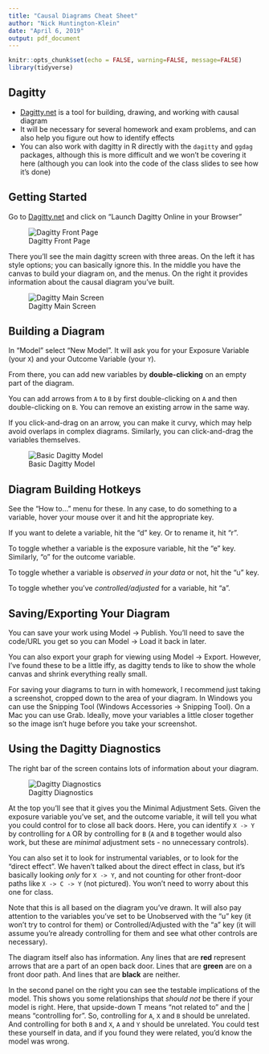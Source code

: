 ```yaml
---
title: "Causal Diagrams Cheat Sheet"
author: "Nick Huntington-Klein"
date: "April 6, 2019"
output: pdf_document
---
```


```r
knitr::opts_chunk$set(echo = FALSE, warning=FALSE, message=FALSE)
library(tidyverse)
```

## Dagitty

- [Dagitty.net](http://www.dagitty.net) is a tool for building, drawing, and working with causal diagram
- It will be necessary for several homework and exam problems, and can also help you figure out how to identify effects
- You can also work with dagitty in R directly with the `dagitty` and `ggdag` packages, although this is more difficult and we won't be covering it here (although you can look into the code of the class slides to see how it's done)

## Getting Started

Go to [Dagitty.net](http://www.dagitty.net) and click on "Launch Dagitty Online in your Browser"

![Dagitty Front Page](Dagitty_Intro.png)

There you'll see the main dagitty screen with three areas. On the left it has style options; you can basically ignore this. In the middle you have the canvas to build your diagram on, and the menus. On the right it provides information about the causal diagram you've built.

![Dagitty Main Screen](Dagitty_Screen.png)

## Building a Diagram

In "Model" select "New Model". It will ask you for your Exposure Variable (your `X`) and your Outcome Variable (your `Y`).

From there, you can add new variables by **double-clicking** on an empty part of the diagram.

You can add arrows from `A` to `B` by first double-clicking on `A` and then double-clicking on `B`. You can remove an existing arrow in the same way.

If you click-and-drag on an arrow, you can make it curvy, which may help avoid overlaps in complex diagrams. Similarly, you can click-and-drag the variables themselves.

![Basic Dagitty Model](Dagitty_Model1.png)

## Diagram Building Hotkeys

See the "How to..." menu for these. In any case, to do something to a variable, hover your mouse over it and hit the appropriate key.

If you want to delete a variable, hit the "d" key. Or to rename it, hit "r".

To toggle whether a variable is the exposure variable, hit the "e" key. Similarly, "o" for the outcome variable.

To toggle whether a variable is *observed in your data* or not, hit the "u" key.

To toggle whether you've *controlled/adjusted* for a variable, hit "a".

## Saving/Exporting Your Diagram

You can save your work using Model -> Publish. You'll need to save the code/URL you get so you can Model -> Load it back in later.

You can also export your graph for viewing using Model -> Export. However, I've found these to be a little iffy, as dagitty tends to like to show the whole canvas and shrink everything really small. 

For saving your diagrams to turn in with homework, I recommend just taking a screenshot, cropped down to the area of your diagram. In Windows you can use the Snipping Tool (Windows Accessories -> Snipping Tool). On a Mac you can use Grab. Ideally, move your variables a little closer together so the image isn't huge before you take your screenshot.

## Using the Dagitty Diagnostics

The right bar of the screen contains lots of information about your diagram.

![Dagitty Diagnostics](Dagitty_Diagnostics.png)

At the top you'll see that it gives you the Minimal Adjustment Sets. Given the exposure variable you've set, and the outcome variable, it will tell you what you could control for to close all back doors. Here, you can identify `X -> Y` by controlling for `A` OR by controlling for `B` (`A` and `B` together would also work, but these are *minimal* adjustment sets - no unnecessary controls).

You can also set it to look for instrumental variables, or to look for the "direct effect". We haven't talked about the direct effect in class, but it's basically looking *only* for `X -> Y`, and not counting for other front-door paths like `X -> C -> Y` (not pictured). You won't need to worry about this one for class.

Note that this is all based on the diagram you've drawn. It will also pay attention to the variables you've set to be Unobserved with the "u" key (it won't try to control for them) or Controlled/Adjusted with the "a" key (it will assume you're already controlling for them and see what other controls are necessary).

The diagram itself also has information. Any lines that are **red** represent arrows that are a part of an open back door. Lines that are **green** are on a front door path. And lines that are **black** are neither.

In the second panel on the right you can see the testable implications of the model. This shows you some relationships that *should not* be there if your model is right. Here, that upside-down T means "not related to" and the | means "controlling for". So, controlling for `A`, `X` and `B` should be unrelated. And controlling for both `B` and `X`, `A` and `Y` should be unrelated. You could test these yourself in data, and if you found they were related, you'd know the model was wrong.

